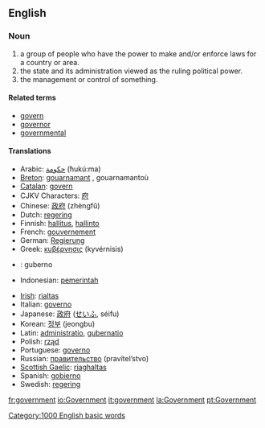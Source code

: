 ==English==

===Noun===
{{en-noun-reg}}

# a group of people who have the power to make and/or enforce laws for a country or area.
# the state and its administration viewed as the ruling political power.
# the management or control of something.

====Related terms====
*[[govern]]
*[[governor]]
*[[governmental]]

====Translations====
{{top}}
*Arabic: [[حكومة]] (ħukú:ma) {{f}}
*[[Breton]]: [[gouarnamant]] {{m}}, gouarnamantoù {{p}}
*[[Catalan]]: [[govern]] {{m}}
*CJKV Characters: [[府]]
*Chinese: [[政府]] (zhèngfǔ) 
*Dutch: [[regering]]
*Finnish: [[hallitus]], [[hallinto]]
*French: [[gouvernement]] {{m}}
*German: [[Regierung]] {{f}}
*Greek: [[κυβέρνησις]] (kyvérnisis) {{f}}
*{{io}}: guberno
*Indonesian: [[pemerintah]]
{{mid}}
*[[Irish]]: [[rialtas]]
*Italian: [[governo]] {{m}}
*Japanese: [[政府]] ([[せいふ]], séifu)
*Korean: [[정부]] (jeongbu)
*Latin: [[administratio]], [[gubernatio]] {{f}}
*Polish: [[rząd]] {{m}}
*Portuguese: [[governo]] {{m}}
*Russian: [[правительство]] (pravítel’stvo) {{n}}
*[[Scottish Gaelic]]: [[riaghaltas]]
*Spanish: [[gobierno]] {{m}}
*Swedish: [[regering]]
{{bottom}}

[[Category:1000 English basic words]]

[[fr:government]]
[[io:Government]]
[[it:government]]
[[la:Government]]
[[pt:Government]]